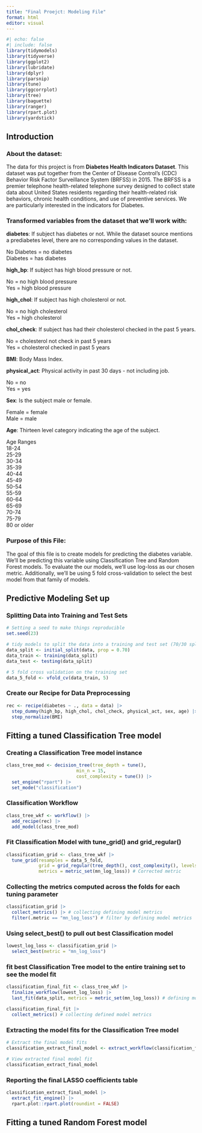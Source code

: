 ```yaml
---
title: "Final Proejct: Modeling File"
format: html
editor: visual
---
```


```r
#| echo: false
#| include: false
library(tidymodels)
library(tidyverse)
library(ggplot2)
library(lubridate)
library(dplyr)
library(parsnip)
library(tune)
library(ggcorrplot)
library(tree)
library(baguette)
library(ranger)
library(rpart.plot)
library(yardstick)
```

## Introduction

### About the dataset:

The data for this project is from **Diabetes Health Indicators Dataset**. This dataset was put together from the Center of Disease Control's (CDC) Behavior Risk Factor Surveillance System (BRFSS) in 2015. The BRFSS is a premier telephone health-related telephone survey designed to collect state data about United States residents regarding their health-related risk behaviors, chronic health conditions, and use of preventive services. We are particularly interested in the indicators for Diabetes.

### Transformed variables from the dataset that we'll work with:

**diabetes**: If subject has diabetes or not. While the dataset source mentions a prediabetes level, there are no corresponding values in the dataset.

No Diabetes = no diabetes\
Diabetes = has diabetes

**high_bp**: If subject has high blood pressure or not.

No = no high blood pressure\
Yes = high blood pressure

**high_chol**: If subject has high cholesterol or not.

No = no high cholesterol\
Yes = high cholesterol

**chol_check**: If subject has had their cholesterol checked in the past 5 years.

No = cholesterol not check in past 5 years\
Yes = cholesterol checked in past 5 years

**BMI**: Body Mass Index.

**physical_act**: Physical activity in past 30 days - not including job.

No = no\
Yes = yes

**Sex**: Is the subject male or female.

Female = female\
Male = male

**Age**: Thirteen level category indicating the age of the subject.

Age Ranges\
18-24\
25-29\
30-34\
35-39\
40-44\
45-49\
50-54\
55-59\
60-64\
65-69\
70-74\
75-79\
80 or older

### Purpose of this File:

The goal of this file is to create models for predicting the diabetes variable. We'll be predicting this variable using Classification Tree and Random Forest models. To evaluate the our models, we'll use log-loss as our chosen metric. Additionally, we'll be using 5 fold cross-validation to select the best model from that family of models.

## Predictive Modeling Set up

### Splitting Data into Training and Test Sets

```r
# Setting a seed to make things reproducible
set.seed(23)

# tidy models to split the data into a training and test set (70/30 split)
data_split <- initial_split(data, prop = 0.70)
data_train <- training(data_split)
data_test <- testing(data_split)

# 5 fold cross validation on the training set
data_5_fold <- vfold_cv(data_train, 5)
```

### Create our Recipe for Data Preprocessing

```r
rec <- recipe(diabetes ~ ., data = data) |>
  step_dummy(high_bp, high_chol, chol_check, physical_act, sex, age) |>
  step_normalize(BMI)
```

## Fitting a tuned Classification Tree model

### Creating a Classification Tree model instance

```r
class_tree_mod <- decision_tree(tree_depth = tune(),
                          min_n = 15,
                          cost_complexity = tune()) |>
  set_engine("rpart") |>
  set_mode("classification")
```

### Classification Workflow

```r
class_tree_wkf <- workflow() |>
  add_recipe(rec) |>
  add_model(class_tree_mod)
```

### Fit Classification Model with tune_grid() and grid_regular()

```r
classification_grid <- class_tree_wkf |>
  tune_grid(resamples = data_5_fold,
            grid = grid_regular(tree_depth(), cost_complexity(), levels = 10),
            metrics = metric_set(mn_log_loss)) # Corrected metric
```

### Collecting the metrics computed across the folds for each tuning parameter

```r
classification_grid |>
  collect_metrics() |> # collecting defining model metrics
  filter(.metric == "mn_log_loss") # filter by defining model metrics
```

### Using select_best() to pull out best Classification model

```r
lowest_log_loss <- classification_grid |>
  select_best(metric = "mn_log_loss")
```

### fit best Classification Tree model to the entire training set to see the model fit

```r
classification_final_fit <- class_tree_wkf |>
  finalize_workflow(lowest_log_loss) |>
  last_fit(data_split, metrics = metric_set(mn_log_loss)) # defining model metrics

classification_final_fit |>
  collect_metrics() # collecting defined model metrics
```

### Extracting the model fits for the Classification Tree model

```r
# Extract the final model fits
classification_extract_final_model <- extract_workflow(classification_final_fit) 

# View extracted final model fit
classification_extract_final_model
```

### Reporting the final LASSO coefficients table

```r
classification_extract_final_model |>
  extract_fit_engine() |>
  rpart.plot::rpart.plot(roundint = FALSE)
```

## Fitting a tuned Random Forest model

